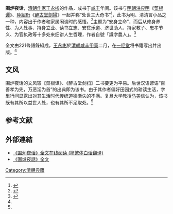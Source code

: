 {{古籍
| image    = [[File:Paperback_book_black_gal.svg|200px]]
| 全名     = 围炉夜话
| 原名     = 
| 別名     = 
| 撰者     = [[王永彬|王永彬]]
| 託名作者 = 
| 編集者   = 
| 輯錄者   = 
| 文字     = [[漢文|漢文]]
| 國家     = [[清朝|清朝]]
| 成書年代 = [[咸丰|咸丰]][[甲寅|甲寅]]二月
| 亡佚年代 = 
| 偽託年代 =
| 注解者   = [[徐永斌|徐永斌]]<br />[[史念林|史念林]]<br />[[李竹君|李竹君]]<br />[[姜辣|姜辣]]<br />[[李正西|李正西]]<br />[[吴雪凤|吴雪凤]]<br />马美信
| 篇數     = 184则
| 原書篇數 = 
| 今本篇數 = 
| 卷數     = 
| 原書卷數 = 
| 今本卷數 = 
| 章回     = 
| 最初著錄 = 
| 版本     = 
| 分類     = 四部集类
}}
'''围炉夜话'''，[[清朝|清朝]][[作家|作家]][[王永彬|王永彬]]的作品，成书于[[咸丰|咸丰]]年间。该书与[[明朝|明朝]][[洪应明|洪应明]]《[[菜根谭|菜根谭]]》、[[陸紹珩|陸紹珩]]《[[醉古堂劍掃|醉古堂劍掃]]》一起并称“处世三大奇书”<ref name=" bmsk" >{{cite book |author=王永彬|title=《围炉夜话》|url=https://archive.org/details/weiluyehuachatub0001wang|year=2008|publisher=中华书局|location=北京市||isbn=9787101062069}}</ref>，此书为明、清清言小品之一种，内容出于作者和家属闲谈时的感悟。<ref name=":0">{{Cite book|title=新译围炉夜话|last=马|first=美信|publisher=三民书局|year=2017|isbn=9789571462950|location=台北市|pages=|at=注译者自序、导读}}</ref>主题为“安身立命”，而后从修身养性、为人处事、持身立业、读书立志、安贫乐道、济世助人、持家教子、忠孝节义、为官执政等十多处来细讲人生哲理，作者自號「識字農人」。<ref>{{cite news|title=從《圍爐夜話》看為人處世|url=http://tw.epochtimes.com/b5/11/12/31/n3472980.htm|newspaper=[[大紀元時報|大紀元時報]]|date=2012-02-04|accessdate=2015-04-02|archive-date=2016-03-04|archive-url=https://web.archive.org/web/20160304131724/http://tw.epochtimes.com/b5/11/12/31/n3472980.htm|dead-url=no}}</ref>

全文由221條語錄組成，[[王永彬|王永彬]]於[[清朝|清朝]][[咸丰|咸丰]][[甲寅|甲寅]]二月，在[[一经堂|一经堂]]将书籍写出并出版。<ref name=" bmsk" />

== 文风 ==
围炉夜话的文风较《菜根谭》、《醉古堂剑扫》二书要更为平易。后世汉语谚语“百善孝为先，万恶淫为首”的出典即为该书。由于其作者偏好田园式的耕读生活，字里行间显露出对其生活时代传统道德渐失的不满。复旦大学教授[[马美信|马美信]]认为，该书既有其所以益世人处，也有其所不足取处。<ref name=":0" />

==参考文献==
{{Reflist}}

==外部連結==
* [http://www.8bei8.com/book/weiluyehua.html 《围炉夜话》全文在线阅读 (简繁体白话翻译)]{{Wayback|url=http://www.8bei8.com/book/weiluyehua.html |date=20170411141048 }}
*[http://tw.epochtimes.com/b5/1/9/5/c5100.htm 《圍爐夜話》全文]{{Wayback|url=http://tw.epochtimes.com/b5/1/9/5/c5100.htm |date=20150402162900 }}

{{wikisource}}
{{文学小作品}}
[[Category:清朝典籍|Category:清朝典籍]]